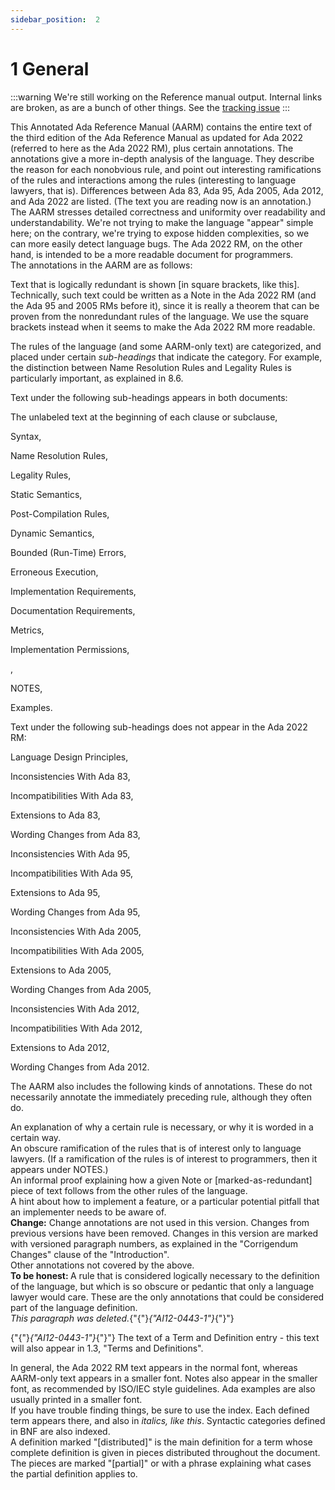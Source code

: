 ---
sidebar_position:  2
---

# 1 General

:::warning
We're still working on the Reference manual output.  Internal links are broken,
as are a bunch of other things.
See the [tracking issue](https://github.com/ada-lang-io/ada-lang-io/issues/20)
:::


<Admonition type="aarm" aarm="discussion" title="Discussion: ">
<strong></strong>This Annotated Ada Reference Manual (AARM) contains the entire text of the third edition of the Ada Reference Manual as updated for Ada 2022 (referred to here as the Ada 2022 RM), plus certain annotations. The annotations give a more in-depth analysis of the language. They describe the reason for each nonobvious rule, and point out interesting ramifications of the rules and interactions among the rules (interesting to language lawyers, that is). Differences between Ada 83, Ada 95, Ada 2005, Ada 2012, and Ada 2022 are listed. (The text you are reading now is an annotation.)<br /></Admonition>

<Admonition type="aarm" aarm="note" title="Note: ">
The AARM stresses detailed correctness and uniformity over readability and understandability. We're not trying to make the language "appear" simple here; on the contrary, we're trying to expose hidden complexities, so we can more easily detect language bugs. The Ada 2022 RM, on the other hand, is intended to be a more readable document for programmers.<br /></Admonition>

<Admonition type="aarm" aarm="note" title="Note: ">
The annotations in the AARM are as follows: <br /></Admonition>

<p>Text that is logically redundant is shown [in square brackets, like this]. Technically, such text could be written as a Note in the Ada 2022 RM (and the Ada 95 and 2005 RMs before it), since it is really a theorem that can be proven from the nonredundant rules of the language. We use the square brackets instead when it seems to make the Ada 2022 RM more readable.<br /></p>

<p>The rules of the language (and some AARM-only text) are categorized, and placed under certain <em>sub-headings</em> that indicate the category. For example, the distinction between Name Resolution Rules and Legality Rules is particularly important, as explained in 8.6.<br /></p>

<p>Text under the following sub-headings appears in both documents: <br /></p>

<p>The unlabeled text at the beginning of each clause or subclause,<br /></p>

<p>Syntax,<br /></p>

<p>Name Resolution Rules,<br /></p>

<p>Legality Rules,<br /></p>

<p>Static Semantics,<br /></p>

<p>Post-Compilation Rules,<br /></p>

<p>Dynamic Semantics,<br /></p>

<p>Bounded (Run-Time) Errors,<br /></p>

<p>Erroneous Execution,<br /></p>

<p>Implementation Requirements,<br /></p>

<p>Documentation Requirements,<br /></p>

<p>Metrics,<br /></p>

<p>Implementation Permissions,<br /></p>

<p>,<br /></p>

<p>NOTES,<br /></p>

<p>Examples. <br /></p>

<p>Text under the following sub-headings does not appear in the Ada 2022 RM: <br /></p>

<p>Language Design Principles,<br /></p>

<p>Inconsistencies With Ada 83,<br /></p>

<p>Incompatibilities With Ada 83,<br /></p>

<p>Extensions to Ada 83,<br /></p>

<p>Wording Changes from Ada 83,<br /></p>

<p>Inconsistencies With Ada 95,<br /></p>

<p>Incompatibilities With Ada 95,<br /></p>

<p>Extensions to Ada 95,<br /></p>

<p>Wording Changes from Ada 95,<br /></p>

<p>Inconsistencies With Ada 2005,<br /></p>

<p>Incompatibilities With Ada 2005,<br /></p>

<p>Extensions to Ada 2005,<br /></p>

<p>Wording Changes from Ada 2005,<br /></p>

<p>Inconsistencies With Ada 2012,<br /></p>

<p>Incompatibilities With Ada 2012,<br /></p>

<p>Extensions to Ada 2012,<br /></p>

<p>Wording Changes from Ada 2012. <br /></p>

<p>The AARM also includes the following kinds of annotations. These do not necessarily annotate the immediately preceding rule, although they often do. <br /></p>

<Admonition type="aarm" aarm="reason" title="Reason: ">
<strong></strong>An explanation of why a certain rule is necessary, or why it is worded in a certain way. <br /></Admonition>

<Admonition type="aarm" aarm="ramification" title="Ramification: ">
<strong></strong>An obscure ramification of the rules that is of interest only to language lawyers. (If a ramification of the rules is of interest to programmers, then it appears under NOTES.) <br /></Admonition>

<Admonition type="aarm" aarm="proof" title="Proof: ">
<strong></strong>An informal proof explaining how a given Note or [marked-as-redundant] piece of text follows from the other rules of the language. <br /></Admonition>

<Admonition type="aarm" aarm="implementation-note" title="Implementation Note: ">
<strong></strong>A hint about how to implement a feature, or a particular potential pitfall that an implementer needs to be aware of.<br /></Admonition>

<Admonition type="aarm" aarm="note" title="Note: ">
<strong>Change:</strong> Change annotations are not used in this version. Changes from previous versions have been removed. Changes in this version are marked with versioned paragraph numbers, as explained in the "Corrigendum Changes" clause of the "Introduction". <br /></Admonition>

<Admonition type="aarm" aarm="discussion" title="Discussion: ">
<strong></strong>Other annotations not covered by the above. <br /></Admonition>

<Admonition type="aarm" aarm="note" title="Note: ">
<strong>To be honest: </strong>A rule that is considered logically necessary to the definition of the language, but which is so obscure or pedantic that only a language lawyer would care. These are the only annotations that could be considered part of the language definition. <br /></Admonition>

<Admonition type="aarm" aarm="note" title="Note: ">
<em>This paragraph was deleted.</em>{"{"}<em>{"AI12-0443-1"}</em>{"}"} <br /></Admonition>

<p>{"{"}<em>{"AI12-0443-1"}</em>{"}"} The text of a Term and Definition entry - this text will also appear in 1.3, "Terms and Definitions". <br /></p>

<Admonition type="aarm" aarm="discussion" title="Discussion: ">
<strong></strong>In general, the Ada 2022 RM text appears in the normal font, whereas AARM-only text appears in a smaller font. Notes also appear in the smaller font, as recommended by ISO/IEC style guidelines. Ada examples are also usually printed in a smaller font.<br /></Admonition>

<Admonition type="aarm" aarm="note" title="Note: ">
If you have trouble finding things, be sure to use the index. Each defined term appears there, and also in <em>italics, like this</em>. Syntactic categories defined in BNF are also indexed.<br /></Admonition>

<Admonition type="aarm" aarm="note" title="Note: ">
A definition marked "[distributed]" is the main definition for a term whose complete definition is given in pieces distributed throughout the document. The pieces are marked "[partial]" or with a phrase explaining what cases the partial definition applies to. <br /></Admonition>

